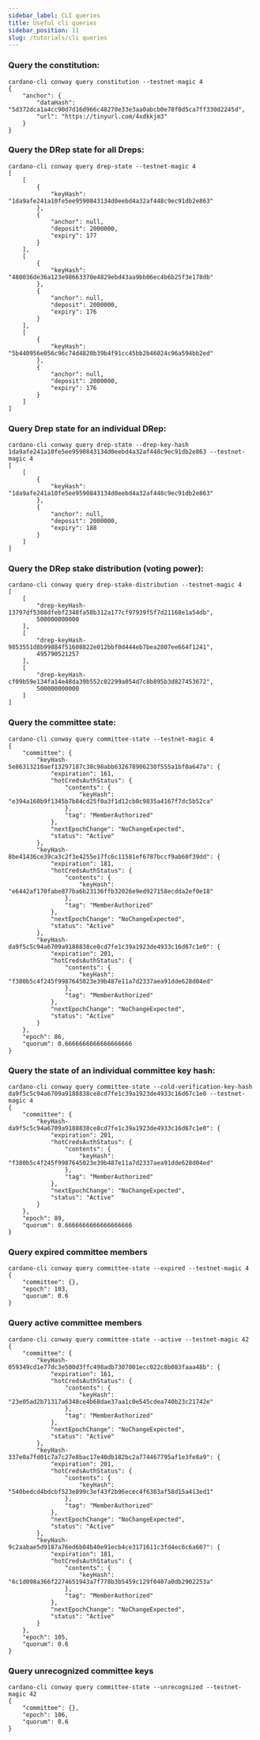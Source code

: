 ```yaml
---
sidebar_label: CLI queries
title: Useful cli queries
sidebar_position: 11
slug: /tutorials/cli queries
---
```


### Query the constitution:
````
cardano-cli conway query constitution --testnet-magic 4
{
    "anchor": {
        "dataHash": "5d372dca1a4cc90d7d16d966c48270e33e3aa0abcb0e78f0d5ca7ff330d2245d",
        "url": "https://tinyurl.com/4xdkkjm3"
    }
}
````
### Query the DRep state for all Dreps:
````
cardano-cli conway query drep-state --testnet-magic 4
[
    [
        {
            "keyHash": "1da9afe241a10fe5ee9590843134d0eebd4a32af448c9ec91db2e863"
        },
        {
            "anchor": null,
            "deposit": 2000000,
            "expiry": 177
        }
    ],
    [
        {
            "keyHash": "480036de36a123e98663370e4829ebd43aa9bb06ec4b6b25f3e178db"
        },
        {
            "anchor": null,
            "deposit": 2000000,
            "expiry": 176
        }
    ],
    [
        {
            "keyHash": "5b440956e056c96c74d4820b39b4f91cc45bb2b46024c96a594bb2ed"
        },
        {
            "anchor": null,
            "deposit": 2000000,
            "expiry": 176
        }
    ]
]
````

### Query Drep state for an individual DRep:
````
cardano-cli conway query drep-state --drep-key-hash 1da9afe241a10fe5ee9590843134d0eebd4a32af448c9ec91db2e863 --testnet-magic 4
[
    [
        {
            "keyHash": "1da9afe241a10fe5ee9590843134d0eebd4a32af448c9ec91db2e863"
        },
        {
            "anchor": null,
            "deposit": 2000000,
            "expiry": 188
        }
    ]
]
````
### Query the DRep stake distribution (voting power):
````
cardano-cli conway query drep-stake-distribution --testnet-magic 4
[
    [
        "drep-keyHash-13797df5308dfebf2348fa58b312a177cf97939f5f7d21168e1a54db",
        500000000000
    ],
    [
        "drep-keyHash-9853551d8b99884f51608822e012bbf0d444eb7bea2807ee664f1241",
        495790521257
    ],
    [
        "drep-keyHash-cf09b59e134fa14e48da39b552c02299a054d7c8b895b3d827453672",
        500000000000
    ]
]
````
### Query the committee state:
````
cardano-cli conway query committee-state --testnet-magic 4
{
    "committee": {
        "keyHash-5e86313210aef13297187c38c98abb632678906230f555a1bf0a647a": {
            "expiration": 161,
            "hotCredsAuthStatus": {
                "contents": {
                    "keyHash": "e394a160b9f1345b7b84cd25f0a3f1d12cb0c9835a4167f7dc5b52ca"
                },
                "tag": "MemberAuthorized"
            },
            "nextEpochChange": "NoChangeExpected",
            "status": "Active"
        },
        "keyHash-8be41436ce39ca3c2f3e4255e17fc6c11581ef6787bccf9ab60f39dd": {
            "expiration": 181,
            "hotCredsAuthStatus": {
                "contents": {
                    "keyHash": "e6442af170fabe877ba6b23136ffb32026e9ed927158ecdda2ef0e18"
                },
                "tag": "MemberAuthorized"
            },
            "nextEpochChange": "NoChangeExpected",
            "status": "Active"
        },
        "keyHash-da9f5c5c94a6709a9188838ce8cd7fe1c39a1923de4933c16d67c1e0": {
            "expiration": 201,
            "hotCredsAuthStatus": {
                "contents": {
                    "keyHash": "f380b5c4f245f9987645023e39b487e11a7d2337aea91dde628d04ed"
                },
                "tag": "MemberAuthorized"
            },
            "nextEpochChange": "NoChangeExpected",
            "status": "Active"
        }
    },
    "epoch": 86,
    "quorum": 0.6666666666666666666
}
````
### Query the state of an individual committee key hash:
````
cardano-cli conway query committee-state --cold-verification-key-hash da9f5c5c94a6709a9188838ce8cd7fe1c39a1923de4933c16d67c1e0 --testnet-magic 4
{
    "committee": {
        "keyHash-da9f5c5c94a6709a9188838ce8cd7fe1c39a1923de4933c16d67c1e0": {
            "expiration": 201,
            "hotCredsAuthStatus": {
                "contents": {
                    "keyHash": "f380b5c4f245f9987645023e39b487e11a7d2337aea91dde628d04ed"
                },
                "tag": "MemberAuthorized"
            },
            "nextEpochChange": "NoChangeExpected",
            "status": "Active"
        }
    },
    "epoch": 89,
    "quorum": 0.6666666666666666666
}
````
### Query expired committee members
````
cardano-cli conway query committee-state --expired --testnet-magic 4
{
    "committee": {},
    "epoch": 103,
    "quorum": 0.6
}
````
### Query active committee members

````
cardano-cli conway query committee-state --active --testnet-magic 42
{
    "committee": {
        "keyHash-059349cd1e77dc3e500d3ffc498adb7307001ecc022c8b083faaa48b": {
            "expiration": 161,
            "hotCredsAuthStatus": {
                "contents": {
                    "keyHash": "23e05ad2b71317a6348ce4b68dae37aa1c0e545cdea740b23c21742e"
                },
                "tag": "MemberAuthorized"
            },
            "nextEpochChange": "NoChangeExpected",
            "status": "Active"
        },
        "keyHash-337e0a7fd01c7a7c27e8bac17e40db182bc2a774467795af1e3fe8a9": {
            "expiration": 201,
            "hotCredsAuthStatus": {
                "contents": {
                    "keyHash": "540bedcd4bdcbf523e899c3ef43f2b96ecec4f6303af58d15a413ed1"
                },
                "tag": "MemberAuthorized"
            },
            "nextEpochChange": "NoChangeExpected",
            "status": "Active"
        },
        "keyHash-9c2aabae5d9187a76ed6b04b40e91ecb4ce3171611c3fd4ec6c6a607": {
            "expiration": 181,
            "hotCredsAuthStatus": {
                "contents": {
                    "keyHash": "6c1d098a366f2274651943a7f778b3b5459c129f0407a0db2902253a"
                },
                "tag": "MemberAuthorized"
            },
            "nextEpochChange": "NoChangeExpected",
            "status": "Active"
        }
    },
    "epoch": 105,
    "quorum": 0.6
}
````
### Query unrecognized committee keys
````
cardano-cli conway query committee-state --unrecognized --testnet-magic 42
{
    "committee": {},
    "epoch": 106,
    "quorum": 0.6
}
````
